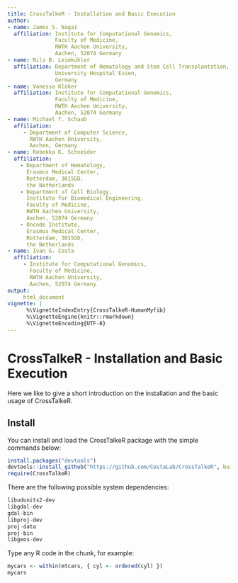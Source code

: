 ```yaml
---
title: CrossTalkeR - Installation and Basic Execution
author:
- name: James S. Nagai
  affiliation: Institute for Computational Genomics,
               Faculty of Medicine,
               RWTH Aachen University,
               Aachen, 52074 Germany
- name: Nils B. Leimkühler
  affiliation: Department of Hematology and Stem Cell Transplantation,
               University Hospital Essen,
               Germany
- name: Vanessa Klöker
  affiliation: Institute for Computational Genomics,
               Faculty of Medicine,
               RWTH Aachen University,
               Aachen, 52074 Germany
- name: Michael T. Schaub
  affiliation:
     - Department of Computer Science,
       RWTH Aachen University,
       Aachen, Germany
- name: Rebekka K. Schneider
  affiliation:
    - Department of Hematology,
      Erasmus Medical Center,
      Rotterdam, 3015GD,
      the Netherlands
    - Department of Cell Biology,
      Institute for Biomedical Engineering,
      Faculty of Medicine,
      RWTH Aachen University,
      Aachen, 52074 Germany
    - Oncode Institute,
      Erasmus Medical Center,
      Rotterdam, 3015GD,
      the Netherlands
- name: Ivan G. Costa
  affiliation:
     - Institute for Computational Genomics,
       Faculty of Medicine,
       RWTH Aachen University,
       Aachen, 52074 Germany
output:
     html_document
vignette: |
      %\VignetteIndexEntry{CrossTalkeR-HumanMyfib}
      %\VignetteEngine{knitr::rmarkdown}
      %\VignetteEncoding{UTF-8}
---
```

# CrossTalkeR - Installation and Basic Execution

Here we like to give a short introduction on the installation and the basic usage of CrossTalkeR.

## Install

You can install and load the CrossTalkeR package with the simple commands below:

```r
install.packages("devtools")
devtools::install_github("https://github.com/CostaLab/CrossTalkeR", build_vignettes = TRUE)
require(CrossTalkeR)
```

There are the following possible system dependencies:
```r
libudunits2-dev
libgdal-dev
gdal-bin
libproj-dev
proj-data
proj-bin
libgeos-dev
```


Type any R code in the chunk, for example:
```r
mycars <- within(mtcars, { cyl <- ordered(cyl) })
mycars
```

